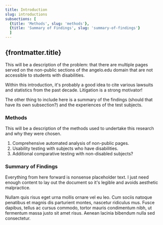 ```yaml
---
title: Introduction
slug: introductions
subsections: [
  {title: 'Methods', slug: 'methods'},
  {title: 'Summary of Findings', slug: 'summary-of-findings'}
  ]
---
```


## {frontmatter.title}

This will be a description of the problem: that there are multiple pages served on the non-public sections of the angelo.edu domain that are not accessible to students with disabilities.

Within this introduction, it's probably a good idea to cite various lawsuits and statistics from the past decade. Litigation is a strong motivator!

The other thing to include here is a summary of the findings (should that have its own subsection?) and the experiences of the test subjects.


### Methods

This will be a description of the methods used to undertake this research and why they were chosen.

1. Comprehensive automated analysis of non-public pages.
2. Usability testing with subjects who have disabilities.
3. Additional comparative testing with non-disabled subjects?

### Summary of Findings

Everything from here forward is nonsense placeholder text. I just need enough content to lay out the document so it's legible and avoids aesthetic malpractice.

Nullam quis risus eget urna mollis ornare vel eu leo. Cum sociis natoque penatibus et magnis dis parturient montes, nascetur ridiculus mus. Fusce dapibus, tellus ac cursus commodo, tortor mauris condimentum nibh, ut fermentum massa justo sit amet risus. Aenean lacinia bibendum nulla sed consectetur.
